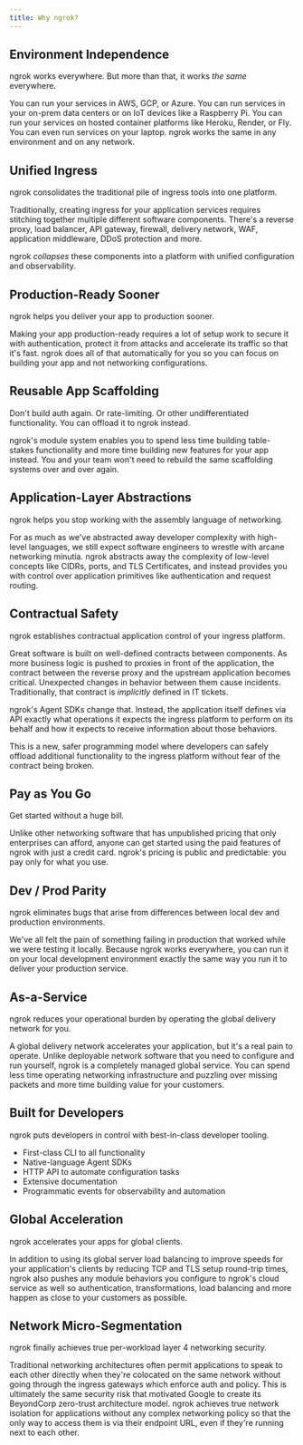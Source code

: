 ```yaml
---
title: Why ngrok?
---
```


## Environment Independence

ngrok works everywhere. But more than that, it works _the same_ everywhere.

You can run your services in AWS, GCP, or Azure.
You can run services in your on-prem data centers or on IoT devices like a Raspberry Pi.
You can run your services on hosted container platforms like Heroku, Render, or Fly.
You can even run services on your laptop.
ngrok works the same in any environment and on any network.

## Unified Ingress

ngrok consolidates the traditional pile of ingress tools into one platform.

Traditionally, creating ingress for your application services requires
stitching together multiple different software components. There's a reverse
proxy, load balancer, API gateway, firewall, delivery network, WAF, application middleware, DDoS protection and more.

ngrok _collapses_ these components into a platform with unified configuration
and observability.

## Production-Ready Sooner

ngrok helps you deliver your app to production sooner.

Making your app production-ready requires a lot of setup work to secure it with
authentication, protect it from attacks and accelerate its traffic so that it's
fast. ngrok does all of that automatically for you so you can focus on building
your app and not networking configurations.

## Reusable App Scaffolding

Don't build auth again. Or rate-limiting. Or other undifferentiated
functionality. You can offload it to ngrok instead.

ngrok's module system enables you to spend less time building table-stakes functionality
and more time building new features for your app instead. You and your team won't need to rebuild the same scaffolding systems over and over again.

## Application-Layer Abstractions

ngrok helps you stop working with the assembly language of networking.

For as much as we've abstracted away developer complexity with high-level languages, we still expect software engineers to wrestle with arcane networking minutia.
ngrok abstracts away the complexity of low-level concepts like CIDRs, ports, and TLS Certificates, and instead provides you with control over application primitives like authentication and request routing.

## Contractual Safety

ngrok establishes contractual application control of your ingress platform.

Great software is built on well-defined contracts between components. As more
business logic is pushed to proxies in front of the application, the contract
between the reverse proxy and the upstream application becomes critical.
Unexpected changes in behavior between them cause incidents. Traditionally,
that contract is _implicitly_ defined in IT tickets.

ngrok's Agent SDKs change that. Instead, the application itself defines via API
exactly what operations it expects the ingress platform to perform on its
behalf and how it expects to receive information about those behaviors.

This is a new, safer programming model where developers can safely offload
additional functionality to the ingress platform without fear of the contract
being broken.

## Pay as You Go

Get started without a huge bill.

Unlike other networking software that has unpublished pricing that only enterprises can afford, anyone can get started using the paid features of ngrok with just a credit card.
ngrok's pricing is public and predictable: you pay only for what you use.

## Dev / Prod Parity

ngrok eliminates bugs that arise from differences between local dev and production environments.

We've all felt the pain of something failing in production that worked while we were testing it locally.
Because ngrok works everywhere, you can run it on your local development environment exactly the same way you run it to deliver your production service.

## As-a-Service

ngrok reduces your operational burden by operating the global delivery network
for you.

A global delivery network accelerates your application, but it's a real pain to
operate. Unlike deployable network software that you need to configure and run
yourself, ngrok is a completely managed global service. You can spend less time
operating networking infrastructure and puzzling over missing packets and more
time building value for your customers.

## Built for Developers

ngrok puts developers in control with best-in-class developer tooling.

- First-class CLI to all functionality
- Native-language Agent SDKs
- HTTP API to automate configuration tasks
- Extensive documentation
- Programmatic events for observability and automation

## Global Acceleration

ngrok accelerates your apps for global clients.

In addition to using its global server load balancing to improve speeds for
your application's clients by reducing TCP and TLS setup round-trip times,
ngrok also pushes any module behaviors you configure to ngrok's cloud service as well
so authentication, transformations, load balancing and more happen as close to
your customers as possible.

## Network Micro-Segmentation

ngrok finally achieves true per-workload layer 4 networking security.

Traditional networking architectures often permit applications to speak to each
other directly when they're colocated on the same network without going through
the ingress gateways which enforce auth and policy. This is ultimately the same
security risk that motivated Google to create its BeyondCorp zero-trust architecture model. ngrok
achieves true network isolation for applications without any complex networking
policy so that the only way to access them is via their endpoint URL, even if
they're running next to each other.
